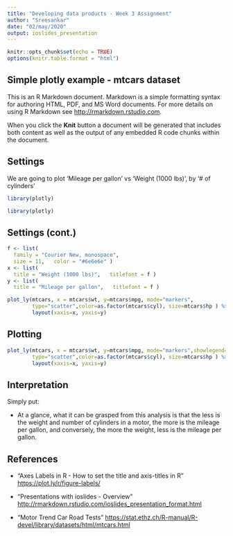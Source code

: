 ```yaml
---
title: "Developing data products - Week 3 Assignment"
author: "Sreesankar"
date: "02/may/2020"
output: ioslides_presentation
---
```


```r
knitr::opts_chunk$set(echo = TRUE)
options(knitr.table.format = "html") 
```

Simple plotly example - mtcars dataset
----
This is an R Markdown document. 
Markdown is a simple formatting syntax for authoring HTML, PDF, and MS Word documents. For more details on using R Markdown see <http://rmarkdown.rstudio.com>.

When you click the **Knit** button a document will be generated that includes both content as well as the output of any embedded R code chunks within the document. 



Settings
----
We are going to plot 'Mileage per gallon' vs 'Weight (1000 lbs)', by '# of cylinders'
```r
library(plotly)
```
```r
library(plotly)
```

Settings (cont.)
----
```r
f <- list(
  family = "Courier New, monospace",
  size = 11,   color = "#6e6e6e" )
x <- list(
  title = "Weight (1000 lbs)",   titlefont = f )
y <- list(
  title = "Mileage per gallon",   titlefont = f )
```

```r
plot_ly(mtcars, x = mtcars$wt, y=mtcars$mpg, mode="markers", 
        type="scatter",color=as.factor(mtcars$cyl), size=mtcars$hp ) %>%   
        layout(xaxis=x, yaxis=y)
```


Plotting
----
```r
plot_ly(mtcars, x = mtcars$wt, y=mtcars$mpg, mode="markers",showlegend=TRUE, 
        type="scatter",color=as.factor(mtcars$cyl), size=mtcars$hp ) %>%   
        layout(xaxis=x, yaxis=y)
```

Interpretation
----
Simply put: 

- At a glance, what it can be grasped from this analysis is that the less is the weight and number of cylinders in a motor, the more is the mileage per gallon, and conversely, the more the weight, less is the mileage per gallon.

  

References
----

- "Axes Labels in R - How to set the title and axis-titles in R" 
<https://plot.ly/r/figure-labels/>

- "Presentations with ioslides - Overview" 
<http://rmarkdown.rstudio.com/ioslides_presentation_format.html>

- "Motor Trend Car Road Tests" 
<https://stat.ethz.ch/R-manual/R-devel/library/datasets/html/mtcars.html>